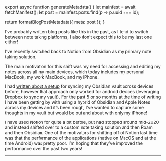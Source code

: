 

export async function generateMetadata() {
  let mainfest = await fetchManifest();
  let post = mainfest.posts.find(p => p.uuid === id);

  return formatBlogPostMetadata({ meta: post });
}

<BlogPage id={id}>


I’ve probably written blog posts like this in the past, as I tend to switch
between note taking platforms, I also don’t expect this to be my last one
either!

I’ve recently switched back to Notion from Obsidian as my primary note taking
solution.

The main motivation for this shift was my need for accessing and editing my
notes across all my main devices, which today includes my personal MacBook, my
work MacBook, and my iPhone.

I had [written about a setup](/blog/2021/august/obsidian-sync) for syncing my
Obsidian vault across devices before, however that approach only worked for
android devices (leveraging Dropbox to sync my vault). For the past 5 or so
months at the time of writing I have been getting by with using a hybrid of
Obsidian and Apple Notes across my devices and it’s been rough, I’ve wanted to
capture some thoughts in my vault but would be out and about with only my
iPhone!

I have used Notion for quite a bit before, but had stopped around mid-2020 and
instead shifted over to a custom note taking solution and then Roam and then
Obsidian. One of the motivators for shifting off of Notion last time was that
the performance of the applications (native on MacOS and at the time Android)
was pretty poor. I’m hoping that they’ve improved the performance over the past
two years!

<Spacer />

---

<Spacer />


</BlogPage>
